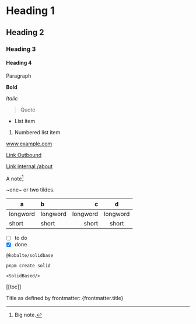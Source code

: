 # Heading 1

## Heading 2

### Heading 3

#### Heading 4

Paragraph

**Bold**

_Italic_

> Quote

- List item

1. Numbered list item

www.example.com

[Link Outbound](https://www.example.com)

[Link internal /about](/about)

A note[^1]

[^1]: Big note.

~one~ or ~~two~~ tildes.

| a | b  |  c |  d  |
| - | :- | -: | :-: |
| longword | longword | longword | longword |
| short | short | short | short |

* [ ] to do
* [x] done

`@kobalte/solidbase`

```
pnpm create solid
```

```tsx
<SolidBased/>
```

[[toc]]


Title as defined by frontmatter: {frontmatter.title}
